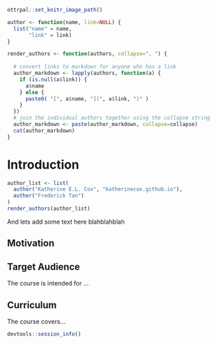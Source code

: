 
```r
ottrpal::set_knitr_image_path()
```

```r
author <- function(name, link=NULL) {
  list("name" = name,
       "link" = link)
}

render_authors <- function(authors, collapse=", ") {
  
  # convert links to markdown for anyone who has a link
  author_markdown <- lapply(authors, function(a) {
    if (is.null(a$link)) {
      a$name
    } else {
      paste0( "[", a$name, "](", a$link, ")" )
    }
  })
  # join the individual authors together using the collapse string
  author_markdown <- paste(author_markdown, collapse=collapse)
  cat(author_markdown)
}
```

# Introduction

```r
author_list <- list(
  author("Katherine E.L. Cox", "katherinecox.github.io"),
  author("Frederick Tan")
)
render_authors(author_list)
```

And lets add some text here blahblahblah

## Motivation


## Target Audience  

The course is intended for ...

## Curriculum  

The course covers...


```r
devtools::session_info()
```


